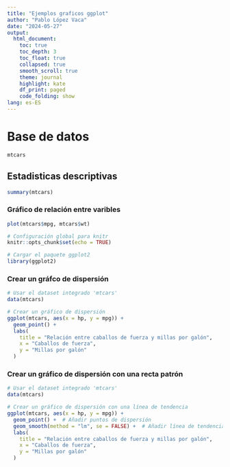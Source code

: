 ```yaml
---
title: "Ejemplos graficos ggplot"
author: "Pablo López Vaca"
date: "2024-05-27"
output: 
  html_document:
    toc: true
    toc_depth: 3
    toc_float: true
    collapsed: true
    smooth_scroll: true
    theme: journal
    highlight: kate
    df_print: paged
    code_folding: show
lang: es-ES
---
```


# Base de datos

```r
mtcars
```

## Estadisticas descriptivas
```r
summary(mtcars)
```

### Gráfico de relación entre varibles

```r
plot(mtcars$mpg, mtcars$wt)
```


```r
# Configuración global para knitr
knitr::opts_chunk$set(echo = TRUE)

# Cargar el paquete ggplot2
library(ggplot2)
```

### Crear un gráfco de dispersión 

```r
# Usar el dataset integrado 'mtcars'
data(mtcars)

# Crear un gráfico de dispersión
ggplot(mtcars, aes(x = hp, y = mpg)) +
  geom_point() +
  labs(
    title = "Relación entre caballos de fuerza y millas por galón",
    x = "Caballos de fuerza",
    y = "Millas por galón"
  )
```

### Crear un gráfico de dispersión con una recta patrón

```r
# Usar el dataset integrado 'mtcars'
data(mtcars)

# Crear un gráfico de dispersión con una línea de tendencia
ggplot(mtcars, aes(x = hp, y = mpg)) +
  geom_point() +  # Añadir puntos de dispersión
  geom_smooth(method = "lm", se = FALSE) +  # Añadir línea de tendencia sin intervalo de confianza
  labs(
    title = "Relación entre caballos de fuerza y millas por galón",
    x = "Caballos de fuerza",
    y = "Millas por galón"
  )

```





